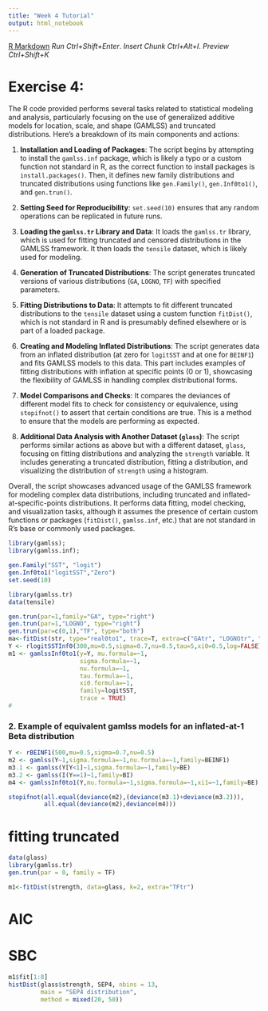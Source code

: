 ```yaml
---
title: "Week 4 Tutorial"
output: html_notebook
---
```


[R Markdown](http://rmarkdown.rstudio.com)
*Run*             *Ctrl+Shift+Enter*. 
*Insert Chunk*    *Ctrl+Alt+I*.
*Preview*         *Ctrl+Shift+K*

# Exercise 4:

The R code provided performs several tasks related to statistical modeling and analysis, particularly focusing on the use of generalized additive models for location, scale, and shape (GAMLSS) and truncated distributions. Here's a breakdown of its main components and actions:

1. **Installation and Loading of Packages**: The script begins by attempting to install the `gamlss.inf` package, which is likely a typo or a custom function not standard in R, as the correct function to install packages is `install.packages()`. Then, it defines new family distributions and truncated distributions using functions like `gen.Family()`, `gen.Inf0to1()`, and `gen.trun()`.

2. **Setting Seed for Reproducibility**: `set.seed(10)` ensures that any random operations can be replicated in future runs.

3. **Loading the `gamlss.tr` Library and Data**: It loads the `gamlss.tr` library, which is used for fitting truncated and censored distributions in the GAMLSS framework. It then loads the `tensile` dataset, which is likely used for modeling.

4. **Generation of Truncated Distributions**: The script generates truncated versions of various distributions (`GA`, `LOGNO`, `TF`) with specified parameters.

5. **Fitting Distributions to Data**: It attempts to fit different truncated distributions to the `tensile` dataset using a custom function `fitDist()`, which is not standard in R and is presumably defined elsewhere or is part of a loaded package.

6. **Creating and Modeling Inflated Distributions**: The script generates data from an inflated distribution (at zero for `logitSST` and at one for `BEINF1`) and fits GAMLSS models to this data. This part includes examples of fitting distributions with inflation at specific points (0 or 1), showcasing the flexibility of GAMLSS in handling complex distributional forms.

7. **Model Comparisons and Checks**: It compares the deviances of different model fits to check for consistency or equivalence, using `stopifnot()` to assert that certain conditions are true. This is a method to ensure that the models are performing as expected.

8. **Additional Data Analysis with Another Dataset (`glass`)**: The script performs similar actions as above but with a different dataset, `glass`, focusing on fitting distributions and analyzing the `strength` variable. It includes generating a truncated distribution, fitting a distribution, and visualizing the distribution of `strength` using a histogram.

Overall, the script showcases advanced usage of the GAMLSS framework for modeling complex data distributions, including truncated and inflated-at-specific-points distributions. It performs data fitting, model checking, and visualization tasks, although it assumes the presence of certain custom functions or packages (`fitDist()`, `gamlss.inf`, etc.) that are not standard in R's base or commonly used packages.

```r
library(gamlss);
library(gamlss.inf);
```



```r
gen.Family("SST", "logit")
gen.Inf0to1("logitSST","Zero")
set.seed(10)
```


```r
library(gamlss.tr)
data(tensile)
```

```r
gen.trun(par=1,family="GA", type="right")
gen.trun(par=1,"LOGNO", type="right")
gen.trun(par=c(0,1),"TF", type="both")
ma<-fitDist(str, type="real0to1", trace=T, extra=c("GAtr", "LOGNOtr", "TFtr"), data=tensile)
Y <- rlogitSSTInf0(300,mu=0.5,sigma=0.7,nu=0.5,tau=5,xi0=0.5,log=FALSE)
m1 <- gamlssInf0to1(y=Y, mu.formula=~1,
                    sigma.formula=~1,
                    nu.formula=~1,
                    tau.formula=~1,
                    xi0.formula=~1,
                    family=logitSST,
                    trace = TRUE)
#
```

### 2. Example of equivalent gamlss models for an inflated-at-1 Beta distribution


```r
Y <- rBEINF1(500,mu=0.5,sigma=0.7,nu=0.5)
m2 <- gamlss(Y~1,sigma.formula=~1,nu.formula=~1,family=BEINF1)
m3.1 <- gamlss(Y[Y<1]~1,sigma.formula=~1,family=BE)
m3.2 <- gamlss(I(Y==1)~1,family=BI)
m4 <- gamlssInf0to1(Y,mu.formula=~1,sigma.formula=~1,xi1=~1,family=BE)

stopifnot(all.equal(deviance(m2),(deviance(m3.1)+deviance(m3.2))),
          all.equal(deviance(m2),deviance(m4)))
```

# fitting truncated

```r
data(glass)
library(gamlss.tr)
gen.trun(par = 0, family = TF)
```

```r
m1<-fitDist(strength, data=glass, k=2, extra="TFtr")
```
# AIC
# SBC

```r
m1$fit[1:8]
histDist(glass$strength, SEP4, nbins = 13,
         main = "SEP4 distribution",
         method = mixed(20, 50))
```


